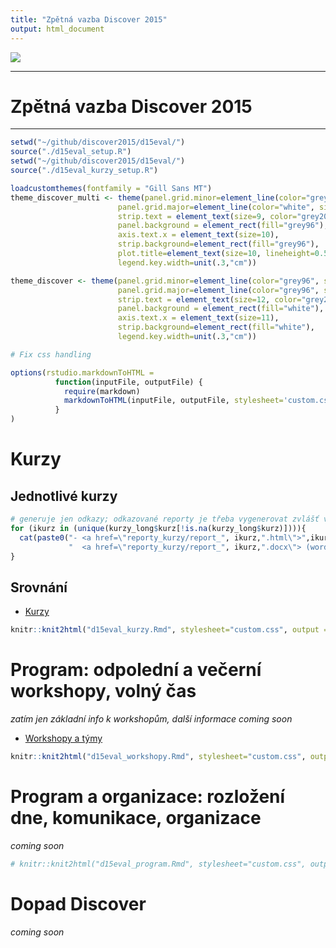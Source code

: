 ```yaml
---
title: "Zpětná vazba Discover 2015"
output: html_document
---
```


![](http://discover.sda.sk/wp-content/uploads/2013/02/farebne-k%C3%B3pia.png)

-------

Zpětná vazba Discover 2015
===============

----------

```r

setwd("~/github/discover2015/d15eval/")
source("./d15eval_setup.R")
setwd("~/github/discover2015/d15eval/")
source("./d15eval_kurzy_setup.R")

loadcustomthemes(fontfamily = "Gill Sans MT")
theme_discover_multi <- theme(panel.grid.minor=element_line(color="grey96", size=.25),
                        panel.grid.major=element_line(color="white", size=.5),
                        strip.text = element_text(size=9, color="grey20", hjust=0.1),
                        panel.background = element_rect(fill="grey96"),
                        axis.text.x = element_text(size=10),
                        strip.background=element_rect(fill="grey96"),
                        plot.title=element_text(size=10, lineheight=0.5, hjust=0),
                        legend.key.width=unit(.3,"cm"))

theme_discover <- theme(panel.grid.minor=element_line(color="grey96", size=.2),
                        panel.grid.major=element_line(color="grey96", size=.3),
                        strip.text = element_text(size=12, color="grey20"),
                        panel.background = element_rect(fill="white"),
                        axis.text.x = element_text(size=11),
                        strip.background=element_rect(fill="white"),
                        legend.key.width=unit(.3,"cm"))

# Fix css handling

options(rstudio.markdownToHTML = 
          function(inputFile, outputFile) {      
            require(markdown)
            markdownToHTML(inputFile, outputFile, stylesheet='custom.css')   
          }
)

```

# Kurzy

## Jednotlivé kurzy

```r
# generuje jen odkazy; odkazované reporty je třeba vygenerovat zvlášť v souboru kurzreport_generator.R
for (ikurz in (unique(kurzy_long$kurz[!is.na(kurzy_long$kurz)]))){
  cat(paste0("- <a href=\"reporty_kurzy/report_", ikurz,".html\">",ikurz,"</a>",
             "  <a href=\"reporty_kurzy/report_", ikurz,".docx\"> (word)</a><br />"),sep="\n")
}
```

## Srovnání

- [Kurzy](kurzy.html)

```r
knitr::knit2html("d15eval_kurzy.Rmd", stylesheet="custom.css", output = "discoverfeedback/kurzy")
```

# Program: odpolední a večerní workshopy, volný čas

*zatím jen základní info k workshopům, další informace coming soon*

- [Workshopy a týmy](workshopy.html)

```r
knitr::knit2html("d15eval_workshopy.Rmd", stylesheet="custom.css", output="discoverfeedback/workshopy")
```

# Program a organizace: rozložení dne, komunikace, organizace

*coming soon*

```r
# knitr::knit2html("d15eval_program.Rmd", stylesheet="custom.css", output="discoverfeedback/program")
```

# Dopad Discover

*coming soon*
